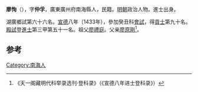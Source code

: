 '''廖恂'''（{{bd|1399年||？}}），字'''仲孚'''，廣東廣州府南海縣人，民籍。[[明朝|明朝]]政治人物。進士出身。

湖廣鄉試第六十六名。[[宣德|宣德]]八年（1433年），參加癸丑科[[會試|會試]]，得[[貢士|貢士]]第九十名。[[殿試|殿試]]登[[進士|進士]]第三甲第五十一名。祖父[[廖禮庭|廖禮庭]]。父亲[[廖原剛|廖原剛]]<ref>《天一阁藏明代科举录选刊·登科录》（《宣德八年进士登科录》）</ref>。

==参考==
{{reflist}}
{{明朝人物小作品}}
{{宣德八年癸丑科殿試金榜}}

[[Category:南海人|Category:南海人]]